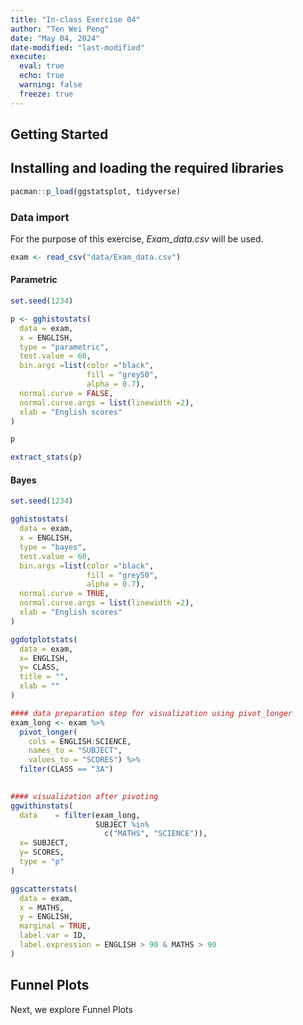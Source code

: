 ```yaml
---
title: "In-class Exercise 04"
author: "Ten Wei Peng"
date: "May 04, 2024"
date-modified: "last-modified"
execute: 
  eval: true
  echo: true
  warning: false
  freeze: true
---
```


## Getting Started

## Installing and loading the required libraries

```r
pacman::p_load(ggstatsplot, tidyverse)

```

### Data import

For the purpose of this exercise, *Exam_data.csv* will be used.

```r
exam <- read_csv("data/Exam_data.csv")
```

#### Parametric
```r
set.seed(1234)

p <- gghistostats(
  data = exam,
  x = ENGLISH,
  type = "parametric",
  test.value = 60,
  bin.args =list(color ="black",
                 fill = "grey50",
                 alpha = 0.7),
  normal.curve = FALSE,
  normal.curve.args = list(linewidth =2),
  xlab = "English scores"
)

p
```


```r
extract_stats(p)
```

#### Bayes
```r
set.seed(1234)

gghistostats(
  data = exam,
  x = ENGLISH,
  type = "bayes",
  test.value = 60,
  bin.args =list(color ="black",
                 fill = "grey50",
                 alpha = 0.7),
  normal.curve = TRUE,
  normal.curve.args = list(linewidth =2),
  xlab = "English scores"
)

```




```r
ggdotplotstats(
  data = exam,
  x= ENGLISH,
  y= CLASS,
  title = "",
  xlab = ""
)
```



```r
#### data preparation step for visualization using pivot_longer
exam_long <- exam %>%
  pivot_longer(
    cols = ENGLISH:SCIENCE,
    names_to = "SUBJECT",
    values_to = "SCORES") %>%
  filter(CLASS == "3A")
  

#### visualization after pivoting
ggwithinstats(
  data    = filter(exam_long,
                   SUBJECT %in%
                     c("MATHS", "SCIENCE")),
  x= SUBJECT,
  y= SCORES,
  type = "p"
)

```



```r
ggscatterstats(
  data = exam,
  x = MATHS,
  y = ENGLISH,
  marginal = TRUE,
  label.var = ID,
  label.expression = ENGLISH > 90 & MATHS > 90
)
```

## Funnel Plots

Next, we explore Funnel Plots


```r

```















